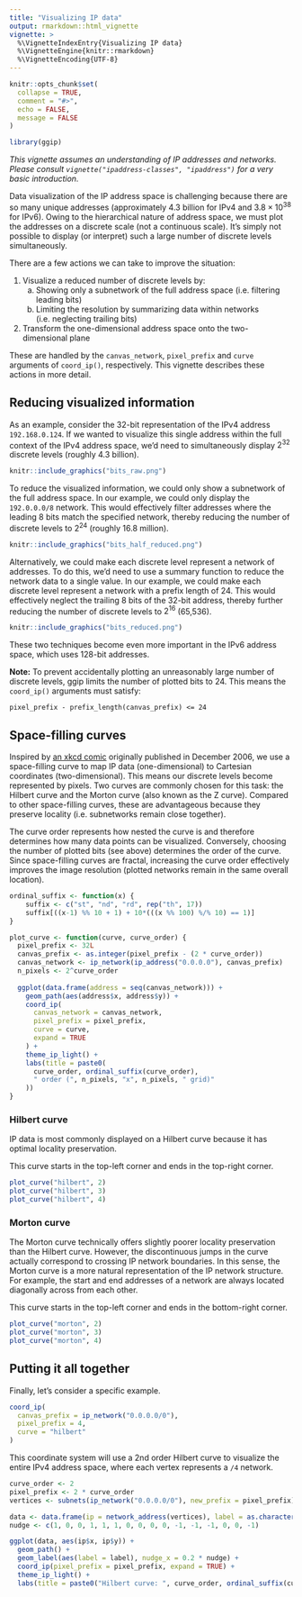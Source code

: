 ```yaml
---
title: "Visualizing IP data"
output: rmarkdown::html_vignette
vignette: >
  %\VignetteIndexEntry{Visualizing IP data}
  %\VignetteEngine{knitr::rmarkdown}
  %\VignetteEncoding{UTF-8}
---
```


```r
knitr::opts_chunk$set(
  collapse = TRUE,
  comment = "#>",
  echo = FALSE,
  message = FALSE
)
```

```r
library(ggip)
```

*This vignette assumes an understanding of IP addresses and networks.*
*Please consult `vignette("ipaddress-classes", "ipaddress")` for a very basic introduction.*

Data visualization of the IP address space is challenging because there are so many unique addresses (approximately 4.3 billion for IPv4 and $3.8 \times 10^{38}$ for IPv6).
Owing to the hierarchical nature of address space, we must plot the addresses on a discrete scale (not a continuous scale).
It's simply not possible to display (or interpret) such a large number of discrete levels simultaneously.

There are a few actions we can take to improve the situation:

1. Visualize a reduced number of discrete levels by:
    a. Showing only a subnetwork of the full address space (i.e. filtering leading bits)
    b. Limiting the resolution by summarizing data within networks (i.e. neglecting trailing bits)
2. Transform the one-dimensional address space onto the two-dimensional plane

These are handled by the `canvas_network`, `pixel_prefix` and `curve` arguments of `coord_ip()`, respectively.
This vignette describes these actions in more detail.


## Reducing visualized information

As an example, consider the 32-bit representation of the IPv4 address `192.168.0.124`.
If we wanted to visualize this single address within the full context of the IPv4 address space, we'd need to simultaneously display $2^{32}$ discrete levels (roughly 4.3 billion).

```r
knitr::include_graphics("bits_raw.png")
```

To reduce the visualized information, we could only show a subnetwork of the full address space.
In our example, we could only display the `192.0.0.0/8` network.
This would effectively filter addresses where the leading 8 bits match the specified network, thereby reducing the number of discrete levels to $2^{24}$ (roughly 16.8 million).

```r
knitr::include_graphics("bits_half_reduced.png")
```

Alternatively, we could make each discrete level represent a network of addresses.
To do this, we'd need to use a summary function to reduce the network data to a single value.
In our example, we could make each discrete level represent a network with a prefix length of 24.
This would effectively neglect the trailing 8 bits of the 32-bit address, thereby further reducing the number of discrete levels to $2^{16}$ (65,536).

```r
knitr::include_graphics("bits_reduced.png")
```

These two techniques become even more important in the IPv6 address space, which uses 128-bit addresses.

**Note:** To prevent accidentally plotting an unreasonably large number of discrete levels, ggip limits the number of plotted bits to 24.
This means the `coord_ip()` arguments must satisfy:

```
pixel_prefix - prefix_length(canvas_prefix) <= 24
```

## Space-filling curves

Inspired by [an xkcd comic](https://xkcd.com/195/) originally published in December 2006, we use a space-filling curve to map IP data (one-dimensional) to Cartesian coordinates (two-dimensional).
This means our discrete levels become represented by pixels.
Two curves are commonly chosen for this task: the Hilbert curve and the Morton curve (also known as the Z curve).
Compared to other space-filling curves, these are advantageous because they preserve locality (i.e. subnetworks remain close together).

The curve order represents how nested the curve is and therefore determines how many data points can be visualized.
Conversely, choosing the number of plotted bits (see above) determines the order of the curve.
Since space-filling curves are fractal, increasing the curve order effectively improves the image resolution (plotted networks remain in the same overall location).

```r
ordinal_suffix <- function(x) {
    suffix <- c("st", "nd", "rd", rep("th", 17))
    suffix[((x-1) %% 10 + 1) + 10*(((x %% 100) %/% 10) == 1)]
}

plot_curve <- function(curve, curve_order) {
  pixel_prefix <- 32L
  canvas_prefix <- as.integer(pixel_prefix - (2 * curve_order))
  canvas_network <- ip_network(ip_address("0.0.0.0"), canvas_prefix)
  n_pixels <- 2^curve_order
  
  ggplot(data.frame(address = seq(canvas_network))) +
    geom_path(aes(address$x, address$y)) +
    coord_ip(
      canvas_network = canvas_network,
      pixel_prefix = pixel_prefix,
      curve = curve,
      expand = TRUE
    ) +
    theme_ip_light() +
    labs(title = paste0(
      curve_order, ordinal_suffix(curve_order),
      " order (", n_pixels, "x", n_pixels, " grid)"
    ))
}
```

### Hilbert curve

IP data is most commonly displayed on a Hilbert curve because it has optimal locality preservation.

This curve starts in the top-left corner and ends in the top-right corner.

```r
plot_curve("hilbert", 2)
plot_curve("hilbert", 3)
plot_curve("hilbert", 4)
```


### Morton curve

The Morton curve technically offers slightly poorer locality preservation than the Hilbert curve.
However, the discontinuous jumps in the curve actually correspond to crossing IP network boundaries.
In this sense, the Morton curve is a more natural representation of the IP network structure.
For example, the start and end addresses of a network are always located diagonally across from each other.

This curve starts in the top-left corner and ends in the bottom-right corner.

```r
plot_curve("morton", 2)
plot_curve("morton", 3)
plot_curve("morton", 4)
```


## Putting it all together

Finally, let's consider a specific example.

```r
coord_ip(
  canvas_prefix = ip_network("0.0.0.0/0"),
  pixel_prefix = 4,
  curve = "hilbert"
)
```

This coordinate system will use a 2nd order Hilbert curve to visualize the entire IPv4 address space, where each vertex represents a `/4` network.

```r
curve_order <- 2
pixel_prefix <- 2 * curve_order
vertices <- subnets(ip_network("0.0.0.0/0"), new_prefix = pixel_prefix)

data <- data.frame(ip = network_address(vertices), label = as.character(vertices))
nudge <- c(1, 0, 0, 1, 1, 1, 0, 0, 0, 0, -1, -1, -1, 0, 0, -1)

ggplot(data, aes(ip$x, ip$y)) +
  geom_path() +
  geom_label(aes(label = label), nudge_x = 0.2 * nudge) +
  coord_ip(pixel_prefix = pixel_prefix, expand = TRUE) +
  theme_ip_light() +
  labs(title = paste0("Hilbert curve: ", curve_order, ordinal_suffix(curve_order), " order"))
```

